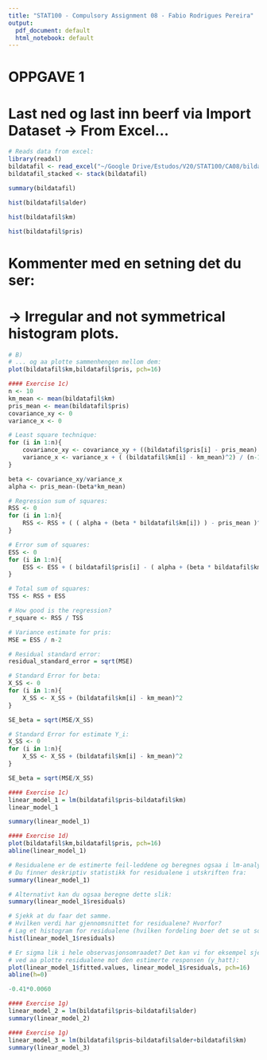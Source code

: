 ```yaml
---
title: "STAT100 - Compulsory Assignment 08 - Fabio Rodrigues Pereira"
output:
  pdf_document: default
  html_notebook: default
---
```

# OPPGAVE 1 
# Last ned og last inn beerf via Import Dataset -> From Excel...
```r
# Reads data from excel:
library(readxl)
bildatafil <- read_excel("~/Google Drive/Estudos/V20/STAT100/CA08/bildatafil.xlsx")
bildatafil_stacked <- stack(bildatafil)
```
```r
summary(bildatafil)
```
```r
hist(bildatafil$alder)
```
```r
hist(bildatafil$km)
```
```r
hist(bildatafil$pris)
```
# Kommenter med en setning det du ser:
# -> Irregular and not symmetrical histogram plots.

```r
# B)
# ... og aa plotte sammenhengen mellom dem:
plot(bildatafil$km,bildatafil$pris, pch=16)
```

```r
#### Exercise 1c)
n <- 10
km_mean <- mean(bildatafil$km)
pris_mean <- mean(bildatafil$pris)
covariance_xy <- 0
variance_x <- 0

# Least square technique:
for (i in 1:n){
    covariance_xy <- covariance_xy + ((bildatafil$pris[i] - pris_mean) * (bildatafil$km[i] - km_mean)) / (n-1)
    variance_x <- variance_x + ( (bildatafil$km[i] - km_mean)^2) / (n-1)
}

beta <- covariance_xy/variance_x
alpha <- pris_mean-(beta*km_mean)

# Regression sum of squares:
RSS <- 0
for (i in 1:n){
    RSS <- RSS + ( ( alpha + (beta * bildatafil$km[i]) ) - pris_mean )^2
}

# Error sum of squares:
ESS <- 0
for (i in 1:n){
    ESS <- ESS + ( bildatafil$pris[i] - ( alpha + (beta * bildatafil$km[i]) ) )^2
}

# Total sum of squares:
TSS <- RSS + ESS

# How good is the regression?
r_square <- RSS / TSS

# Variance estimate for pris:
MSE = ESS / n-2

# Residual standard error:
residual_standard_error = sqrt(MSE)

# Standard Error for beta:
X_SS <- 0
for (i in 1:n){
    X_SS <- X_SS + (bildatafil$km[i] - km_mean)^2
}

SE_beta = sqrt(MSE/X_SS)

# Standard Error for estimate Y_i:
X_SS <- 0
for (i in 1:n){
    X_SS <- X_SS + (bildatafil$km[i] - km_mean)^2
}

SE_beta = sqrt(MSE/X_SS)
```

```r
#### Exercise 1c)
linear_model_1 = lm(bildatafil$pris~bildatafil$km)
linear_model_1
```
```r
summary(linear_model_1)
```
```r
#### Exercise 1d)
plot(bildatafil$km,bildatafil$pris, pch=16)
abline(linear_model_1)
```
```r
# Residualene er de estimerte feil-leddene og beregnes ogsaa i lm-analysen. 
# Du finner deskriptiv statistikk for residualene i utskriften fra:
summary(linear_model_1)
```
```r
# Alternativt kan du ogsaa beregne dette slik:
summary(linear_model_1$residuals)
```
```r
# Sjekk at du faar det samme. 
# Hvilken verdi har gjennomsnittet for residualene? Hvorfor? 
# Lag et histogram for residualene (hvilken fordeling boer det se ut som?)
hist(linear_model_1$residuals)
```
```r
# Er sigma lik i hele observasjonsomraadet? Det kan vi for eksempel sjekke 
# ved aa plotte residualene mot den estimerte responsen (y_hatt):
plot(linear_model_1$fitted.values, linear_model_1$residuals, pch=16)
abline(h=0)
```
```r
-0.41*0.0060
```

```r
#### Exercise 1g)
linear_model_2 = lm(bildatafil$pris~bildatafil$alder)
summary(linear_model_2)
```
```r
#### Exercise 1g)
linear_model_3 = lm(bildatafil$pris~bildatafil$alder+bildatafil$km)
summary(linear_model_3)
```
